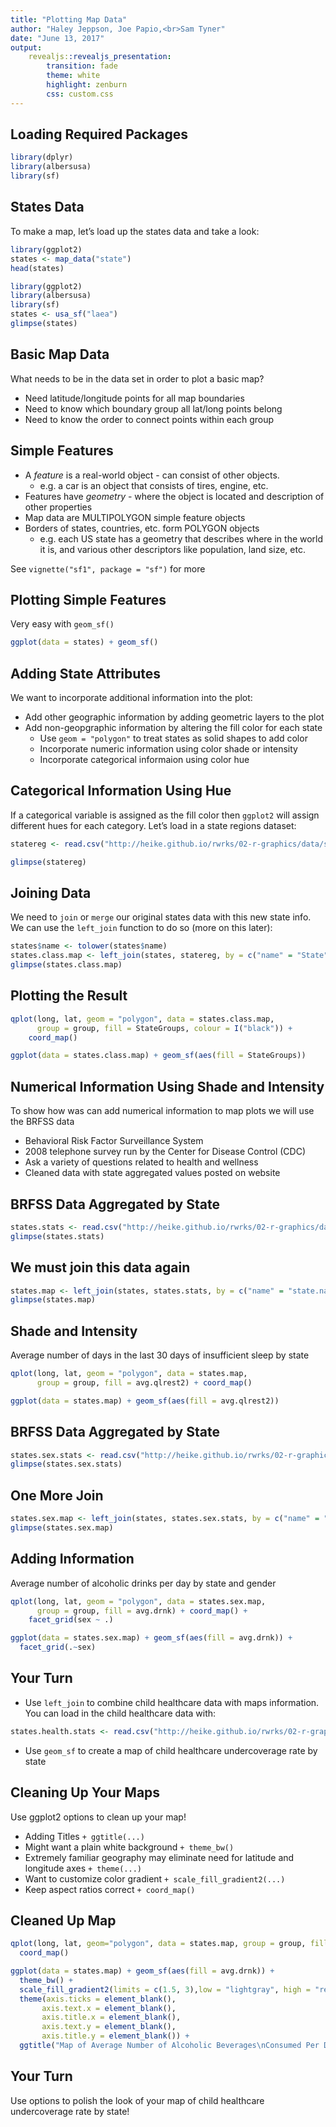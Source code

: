 ```yaml
---
title: "Plotting Map Data"
author: "Haley Jeppson, Joe Papio,<br>Sam Tyner"
date: "June 13, 2017"
output: 
    revealjs::revealjs_presentation:
        transition: fade
        theme: white
        highlight: zenburn
        css: custom.css
---
```


## Loading Required Packages

```r
library(dplyr)
library(albersusa)
library(sf)
```

## States Data

To make a map, let's load up the states data and take a look:

```r
library(ggplot2)
states <- map_data("state")
head(states)
```

```r
library(ggplot2)
library(albersusa)
library(sf)
states <- usa_sf("laea")
glimpse(states)
```

## Basic Map Data

What needs to be in the data set in order to plot a basic map?
  
- Need latitude/longitude points for all map boundaries
- Need to know which boundary group all lat/long points belong
- Need to know the order to connect points within each group

## Simple Features

- A *feature* is a real-world object - can consist of other objects.
    * e.g. a car is an object that consists of tires, engine, etc.
- Features have *geometry* - where the object is located and description of other properties
- Map data are MULTIPOLYGON simple feature objects
- Borders of states, countries, etc. form POLYGON objects
    * e.g. each US state has a geometry that describes where in the world it is, and various other descriptors like population, land size, etc.

See `vignette("sf1", package = "sf")` for more

<!--
## Data for Building Basic State Map

Our *states* data has all necessary information

## A Basic (Rather Hideous) Map

A bunch of latitude longitude points...

```r
qplot(long, lat, geom = "point", data = states)
```

## A Bit Better of a Map

... that are connected with lines in a very specific order.

```r
qplot(long, lat, geom = "path", data = states, group = group) + 
    coord_map()
```
-->

## Plotting Simple Features

Very easy with `geom_sf()`

```r
ggplot(data = states) + geom_sf()
```

## Adding State Attributes

We want to incorporate additional information into the plot:

- Add other geographic information by adding geometric layers to the plot
- Add non-geopgraphic information by altering the fill color for each state
    - Use `geom = "polygon"` to treat states as solid shapes to add color
    - Incorporate numeric information using color shade or intensity
    - Incorporate categorical informaion using color hue
    
## Categorical Information Using Hue

If a categorical variable is assigned as the fill color then `ggplot2` will assign different hues for each category. Let's load in a state regions dataset:

```r
statereg <- read.csv("http://heike.github.io/rwrks/02-r-graphics/data/statereg.csv", stringsAsFactors = FALSE)

glimpse(statereg)
```

## Joining Data

We need to `join` or `merge` our original states data with this new state info. We can use the `left_join` function to do so (more on this later):

```r
states$name <- tolower(states$name)
states.class.map <- left_join(states, statereg, by = c("name" = "State"))
glimpse(states.class.map)
```

## Plotting the Result

```r
qplot(long, lat, geom = "polygon", data = states.class.map, 
      group = group, fill = StateGroups, colour = I("black")) + 
    coord_map() 
```

```r
ggplot(data = states.class.map) + geom_sf(aes(fill = StateGroups))
```

## Numerical Information Using Shade and Intensity

To show how was can add numerical information to map plots we will use the BRFSS data

- Behavioral Risk Factor Surveillance System
- 2008 telephone survey run by the Center for Disease Control (CDC)
- Ask a variety of questions related to health and wellness
- Cleaned data with state aggregated values posted on website

## BRFSS Data Aggregated by State

```r
states.stats <- read.csv("http://heike.github.io/rwrks/02-r-graphics/data/states.stats.csv", stringsAsFactors = FALSE)
glimpse(states.stats)
```

## We must join this data again

```r
states.map <- left_join(states, states.stats, by = c("name" = "state.name"))
glimpse(states.map)
```

## Shade and Intensity

Average number of days in the last 30 days of insufficient sleep by state

```r
qplot(long, lat, geom = "polygon", data = states.map, 
      group = group, fill = avg.qlrest2) + coord_map()
```

```r
ggplot(data = states.map) + geom_sf(aes(fill = avg.qlrest2))
```

## BRFSS Data Aggregated by State

```r
states.sex.stats <- read.csv("http://heike.github.io/rwrks/02-r-graphics/data/states.sex.stats.csv", stringsAsFactors = FALSE)
glimpse(states.sex.stats)
```

## One More Join

```r
states.sex.map <- left_join(states, states.sex.stats, by = c("name" = "state.name"))
glimpse(states.sex.map)
```

## Adding Information

Average number of alcoholic drinks per day by state and gender

```r
qplot(long, lat, geom = "polygon", data = states.sex.map, 
      group = group, fill = avg.drnk) + coord_map() + 
    facet_grid(sex ~ .)
```

```r
ggplot(data = states.sex.map) + geom_sf(aes(fill = avg.drnk)) +
  facet_grid(.~sex)
```

## Your Turn {data-background=#527a7a}

- Use `left_join` to combine child healthcare data with maps information. You can load in the child healthcare data with:

```r
states.health.stats <- read.csv("http://heike.github.io/rwrks/02-r-graphics/data/states.health.stats.csv", stringsAsFactors = FALSE)
```

- Use `geom_sf` to create a map of child healthcare undercoverage rate by state

## Cleaning Up Your Maps

Use ggplot2 options to clean up your map!

- Adding Titles `+ ggtitle(...)`
- Might want a plain white background `+ theme_bw()`
- Extremely familiar geography may eliminate need for latitude and longitude axes `+ theme(...)`
- Want to customize color gradient `+ scale_fill_gradient2(...)`
- Keep aspect ratios correct `+ coord_map()`

## Cleaned Up Map

```r
qplot(long, lat, geom="polygon", data = states.map, group = group, fill = avg.drnk) + 
  coord_map()
```

```r
ggplot(data = states.map) + geom_sf(aes(fill = avg.drnk)) +
  theme_bw() +
  scale_fill_gradient2(limits = c(1.5, 3),low = "lightgray", high = "red") + 
  theme(axis.ticks = element_blank(),
       axis.text.x = element_blank(),
       axis.title.x = element_blank(),
       axis.text.y = element_blank(),
       axis.title.y = element_blank()) +
  ggtitle("Map of Average Number of Alcoholic Beverages\nConsumed Per Day by State")
```

## Your Turn {data-background=#527a7a}

Use options to polish the look of your map of child healthcare undercoverage rate by state!
